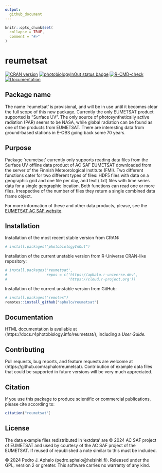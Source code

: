 ```yaml
---
output:
  github_document
---
```


```r
knitr::opts_chunk$set(
  collapse = TRUE,
  comment = "#>"
)
```

# reumetsat

<!-- badges: start -->
[![CRAN version](https://www.r-pkg.org/badges/version-last-release/reumetsat)](https://cran.r-project.org/package=reumetsat) 
<!-- [![cran checks](https://badges.cranchecks.info/worst/reumetsat.svg)](https://cran.r-project.org/web/checks/check_results_reumetsat.html) -->
[![photobiologyInOut status badge](https://aphalo.r-universe.dev/badges/reumetsat)](https://aphalo.r-universe.dev/reumetsat)
[![R-CMD-check](https://github.com/aphalo/reumetsat/actions/workflows/R-CMD-check.yaml/badge.svg)](https://github.com/aphalo/reumetsat/actions/workflows/R-CMD-check.yaml)
[![Documentation](https://img.shields.io/badge/documentation-reumetsat-informational.svg)](https://docs.r4photobiology.info/reumetsat/)
<!-- badges: end -->
<!-- [![doi](https://img.shields.io/badge/doi-10.32614/CRAN.package.reumetsat-blue.svg)](https://doi.org/10.32614/CRAN.package.reumetsat) -->

## Package name

The name 'reumetsat' is provisional, and will be in use until it becomes clear the full scope of this new package. Currently the only EUMETSAT product supported is "Surface UV". The only source of photosynthetically active radiation (PAR) seems to be NASA, while global radiation can be found as one of the products from EUMETSAT. There are interesting data from ground-based stations in E-OBS going back some 70 years.

## Purpose

Package 'reumetsat' currently only supports reading data files from the Surface UV offline data product of AC SAF EUMETSAT downloaded from the server of the Finnish Meteorological Institute (FMI). Two different functions cater for two different types of files: HDF5 files with data on a geographic grid and one file per day, and text (.txt) files with time series data for a single geographic location. Both functions can read one or more files. Irrespective of the number of files they return a single combined data frame object.

For more information of these and other data products, please, see the [EUMETSAT AC SAF website](https://acsaf.org/).

## Installation

Installation of the most recent stable version from CRAN:

```r
# install.packages("photobiologyInOut")
```

Installation of the current unstable version from R-Universe CRAN-like repository:

```r
# install.packages('reumetsat', 
#                  repos = c('https://aphalo.r-universe.dev', 
#                            'https://cloud.r-project.org'))
```

Installation of the current unstable version from GitHub:

```r
# install.packages("remotes")
remotes::install_github("aphalo/reumetsat")
```

## Documentation 

HTML documentation is available at (https://docs.r4photobiology.info/reumetsat/), including a _User Guide_.

## Contributing

Pull requests, bug reports, and feature requests are welcome at (https://github.com/aphalo/reumetsat). Contribution of example data files that could
be supported in future versions will be very much appreciated.

## Citation

If you use this package to produce scientific or commercial publications, please cite according to:

```r
citation("reumetsat")
```

## License

The data example files redistributed in 'extdata' are © 2024 AC SAF project of EUMETSAT and used by courtesy of the AC SAF project of the EUMETSAT. If reused of republished a note similar to this must be included. 

© 2024 Pedro J. Aphalo (pedro.aphalo@helsinki.fi). Released under the GPL, version 2 or greater. This software carries no warranty of any kind.

